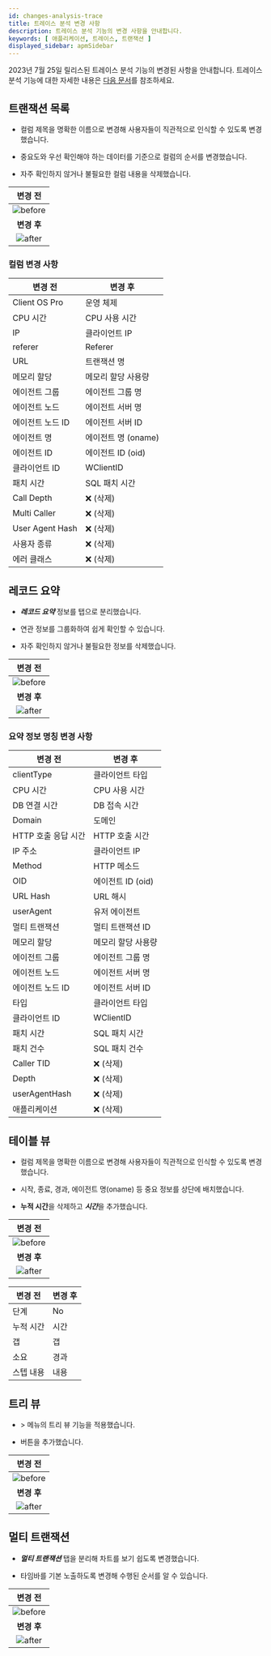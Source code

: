 ```yaml
---
id: changes-analysis-trace
title: 트레이스 분석 변경 사항
description: 트레이스 분석 기능의 변경 사항을 안내합니다.
keywords: [ 애플리케이션, 트레이스, 트랜잭션 ]
displayed_sidebar: apmSidebar
---
```


2023년 7월 25일 릴리스된 트레이스 분석 기능의 변경된 사항을 안내합니다. 트레이스 분석 기능에 대한 자세한 내용은 [다음 문서](../java/dashboard-hitmap-trace)를 참조하세요.

## 트랜잭션 목록

* 컬럼 제목을 명확한 이름으로 변경해 사용자들이 직관적으로 인식할 수 있도록 변경했습니다.

* 중요도와 우선 확인해야 하는 데이터를 기준으로 컬럼의 순서를 변경했습니다.

* 자주 확인하지 않거나 불필요한 컬럼 내용을 삭제했습니다.

| 변경 전 |
| :-: |
| ![before](/img/changes/changes-transaction-list-before.png) |
| **변경 후** |
| ![after](/img/changes/changes-transaction-list-after.png) |

### 컬럼 변경 사항

| 변경 전          | 변경 후             |
| ---------------- | ------------------- |
| Client OS Pro    | 운영 체제           |
| CPU 시간         | CPU 사용 시간       |
| IP               | 클라이언트 IP       |
| referer          | Referer             |
| URL              | 트랜잭션 명         |
| 메모리 할당      | 메모리 할당 사용량  |
| 에이전트 그룹    | 에이전트 그룹 명    |
| 에이전트 노드    | 에이전트 서버 명    |
| 에이전트 노드 ID | 에이전트 서버 ID    |
| 에이전트 명      | 에이전트 명 (oname) |
| 에이전트 ID      | 에이전트 ID (oid)   |
| 클라이언트 ID    | WClientID           |
| 패치 시간        | SQL 패치 시간       |
| Call Depth       | ❌ (삭제)           |
| Multi Caller     | ❌ (삭제)           |
| User Agent Hash  | ❌ (삭제)           |
| 사용자 종류      | ❌ (삭제)           |
| 에러 클래스      | ❌ (삭제)           |

## 레코드 요약

* ***레코드 요약*** 정보를 탭으로 분리했습니다.

* 연관 정보를 그룹화하여 쉽게 확인할 수 있습니다.

* 자주 확인하지 않거나 불필요한 정보를 삭제했습니다.

| 변경 전 |
| :--: |
| ![before](/img/changes/changes-transaction-summary-before.png) |
| **변경 후** |
| ![after](/img/changes/changes-transaction-summary-after.png) |

### 요약 정보 명칭 변경 사항

| 변경 전             | 변경 후            |
| ------------------- | ------------------ |
| clientType          | 클라이언트 타입    |
| CPU 시간            | CPU 사용 시간      |
| DB 연결 시간        | DB 접속 시간       |
| Domain              | 도메인             |
| HTTP 호출 응답 시간 | HTTP 호출 시간     |
| IP 주소             | 클라이언트 IP      |
| Method              | HTTP 메소드        |
| OID                 | 에이전트 ID (oid)  |
| URL Hash            | URL 해시           |
| userAgent           | 유저 에이전트      |
| 멀티 트랜잭션       | 멀티 트랜잭션 ID   |
| 메모리 할당         | 메모리 할당 사용량 |
| 에이전트 그룹       | 에이전트 그룹 명   |
| 에이전트 노드       | 에이전트 서버 명   |
| 에이전트 노드 ID    | 에이전트 서버 ID   |
| 타입                | 클라이언트 타입    |
| 클라이언트 ID       | WClientID          |
| 패치 시간           | SQL 패치 시간      |
| 패치 건수           | SQL 패치 건수      |
| Caller TID          | ❌ (삭제)          |
| Depth               | ❌ (삭제)          |
| userAgentHash       | ❌ (삭제)          |
| 애플리케이션        | ❌ (삭제)          |

## 테이블 뷰

* 컬럼 제목을 명확한 이름으로 변경해 사용자들이 직관적으로 인식할 수 있도록 변경했습니다.

* 시작, 종료, 경과, 에이전트 명(oname) 등 중요 정보를 상단에 배치했습니다.

* **누적 시간**을 삭제하고 ***시간***을 추가했습니다.

| 변경 전 |
| :--: |
| ![before](/img/changes/changes-transaction-table-view-before.png) |
| **변경 후** |
| ![after](/img/changes/changes-transaction-table-view-after.png) |

| 변경 전   | 변경 후 |
| --------- | ------- |
| 단계      | No      |
| 누적 시간 | 시간    |
| 갭        | 갭      |
| 소요      | 경과    |
| 스텝 내용 | 내용    |

## 트리 뷰

* <Cmdname sid="side_analysis" className="uitext" /> &gt; <Cmdname sid="side_multi_server_tx_trace" className="uitext" /> 메뉴의 트리 뷰 기능을 적용했습니다.

* <Cmdname sid="BTN06327" className="uitext" /> 버튼을 추가했습니다.

| 변경 전 |
| :--: |
| ![before](/img/changes/changes-transaction-tree-view-before.png) |
| **변경 후** |
| ![after](/img/changes/changes-transaction-tree-view-after.png) |

## 멀티 트랜잭션

* ***멀티 트랜잭션*** 탭을 분리해 차트를 보기 쉽도록 변경했습니다.

* 타임바를 기본 노출하도록 변경해 수행된 순서를 알 수 있습니다.

| 변경 전 |
| :--: |
| ![before](/img/changes/changes-transaction-multi-tx-before.png) |
| **변경 후** |
| ![after](/img/changes/changes-transaction-multi-tx-after.png) |